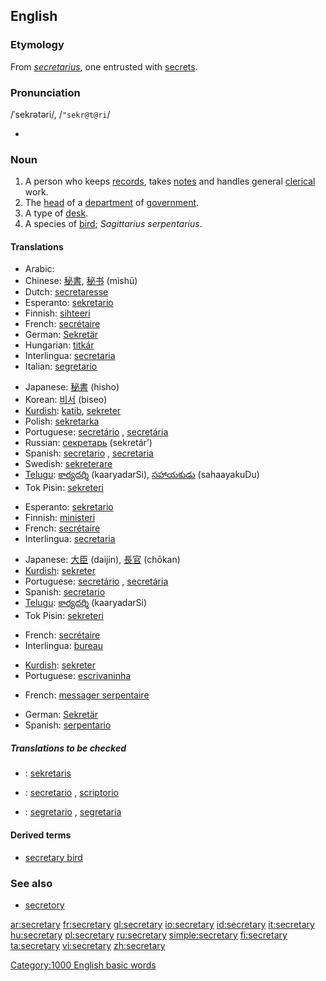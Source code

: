 {{wikipediapl}}
==English==

===Etymology===
From {{ML.}} ''[[secretarius]]'', one entrusted with [[secret]]s.

===Pronunciation===
/ˈsekrətəri/, /<tt>"sekr@t@ri</tt>/
*{{audio|en-us-secretary.ogg|Audio (US)}}

===Noun===
{{wikipedia}}
{{en-noun-reg-y|secretar|y}}

# A person who keeps [[records]], takes [[notes]] and handles general [[clerical]] work.
# The [[head]] of a [[department]] of [[government]].
# A type of [[desk]].
# A species of [[bird]]; ''Sagittarius serpentarius''.

====Translations====
{{trans-top|a person keeping records and handling clerical work}}
*Arabic: {{ARchar|[[سكرتير]]}} {{IPAchar|(sekretér)}} {{mf}}
*Chinese: [[秘書]], [[秘书]] (mìshū)
*Dutch: [[secretaresse]] {{f}}
*Esperanto: [[sekretario]]
*Finnish: [[sihteeri]]
*French: [[secrétaire]] {{mf}}
*German: [[Sekretär]] {{m}}
*Hungarian: [[titkár]]
*Interlingua: [[secretaria]] {{f}}
*Italian: [[segretario]] {{m}}
{{trans-mid}}
*Japanese: [[秘書]] (hisho)
*Korean: [[비서]] (biseo)
*[[Kurdish]]: [[katib]], [[sekreter]]
*Polish: [[sekretarka]] {{f}}
*Portuguese: [[secretário]] {{m}}, [[secretária]] {{f}}
*Russian: [[секретарь]] (sekretár’) {{m}}
*Spanish: [[secretario]] {{m}}, [[secretaria]] {{f}}
*Swedish: [[sekreterare]]
*[[Telugu]]: [[కార్యదర్శి]] (kaaryadarSi), [[సహాయకుడు]] (sahaayakuDu)
*Tok Pisin: [[sekreteri]]
{{trans-bottom}}

{{trans-top|the head of a department of government}}
*Esperanto: [[sekretario]]
*Finnish: [[ministeri]]
*French: [[secrétaire]]
*Interlingua: [[secretaria]] {{f}}
{{trans-mid}}
*Japanese: [[大臣]] (daijin), [[長官]] (chōkan)
*[[Kurdish]]: [[sekreter]]
*Portuguese: [[secretário]] {{m}}, [[secretária]] {{f}}
*Spanish: [[secretario]] {{m}}
*[[Telugu]]: [[కార్యదర్శి]] (kaaryadarSi)
*Tok Pisin: [[sekreteri]]
{{trans-bottom}}

{{trans-top|a type of desk}}
*French: [[secrétaire]]
*Interlingua: [[bureau]]
{{trans-mid}}
*[[Kurdish]]: [[sekreter]]
*Portuguese: [[escrivaninha]] {{f}}
{{trans-bottom}}

{{trans-top|Sagittarius serpentarius}}
*French: [[messager serpentaire]]
{{trans-mid}}
*German: [[Sekretär]]
*Spanish: [[serpentario]] {{m}}
{{trans-bottom}}

=====Translations to be checked=====
{{checktrans}}
*{{ttbc|Indonesian}}: [[sekretaris]]
*{{ttbc|Interlingua}}: [[secretario]] {{m}}, [[scriptorio]]
*{{ttbc|Italian}}: [[segretario]] {{m}}, [[segretaria]] {{f}}

====Derived terms====
*[[secretary bird]]

===See also===
*[[secretory]]

[[Category:1000 English basic words]]

[[ar:secretary]]
[[fr:secretary]]
[[gl:secretary]]
[[io:secretary]]
[[id:secretary]]
[[it:secretary]]
[[hu:secretary]]
[[pl:secretary]]
[[ru:secretary]]
[[simple:secretary]]
[[fi:secretary]]
[[ta:secretary]]
[[vi:secretary]]
[[zh:secretary]]